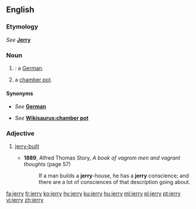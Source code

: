 {{also|Jerry}}
==English==
===Etymology===
''See'' '''[[Jerry]]'''

===Noun===
{{en-noun|jerries}}

# {{context|racial slur|lang=en}} {{alternative case form of|Jerry|lang=en|nodot=1}}: a [[German]].
# {{label|en|British|slang}} {{alternative case form of|Jerry|lang=en|nodot=a}} a [[chamber pot]].

====Synonyms====
* {{qualifier|a German}} ''See'' '''[[German]]'''
* {{qualifier|chamber pot}} ''See'' '''[[Wikisaurus:chamber pot]]'''

===Adjective===
{{en-adj|-}}

# {{lb|en|dated}} [[jerry-built]]
#* '''1889''', Alfred Thomas Story, ''A book of vagrom men and vagrant thoughts'' (page 57)
#*: If a man builds a '''jerry'''-house, he has a '''jerry''' conscience; and there are a lot of consciences of that description going about.

[[fa:jerry]]
[[fr:jerry]]
[[ko:jerry]]
[[hy:jerry]]
[[ku:jerry]]
[[hu:jerry]]
[[ml:jerry]]
[[pl:jerry]]
[[pt:jerry]]
[[vi:jerry]]
[[zh:jerry]]